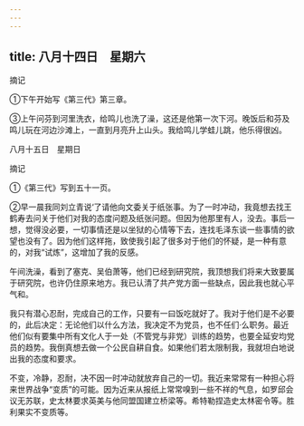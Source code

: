 ```yaml
---
---
---
```

title: 八月十四日　星期六
---




摘记

①下午开始写《第三代》第三章。

③上午问芬到河里洗衣，给鸣儿也洗了澡，这还是他第一次下河。晚饭后和芬及鸣儿玩在河边沙滩上，一直到月亮升上山头。我给鸣儿学蛙儿跳，他乐得很凶。





八月十五日　星期日


摘记

①《第三代》写到五十一页。

②早一晨我同刘立青说‘了请他向文委关于纸张事。为了一时冲动，我竟想去找王鹤寿去问关于他们对我的态度问题及纸张问题。但因为他那里有人，没去。事后一想，觉得没必要，一切事情还是以坐狱的心情等下去，连找毛泽东谈一些事情的欲望也没有了。因为他们这样拖，致使我引起了很多对于他们的怀疑，是一种有意的，对我“试炼”，这增加了我的反感。

午间洗澡，看到了塞克、吴伯萧等，他们已经到研究院，我顶想我们将来大致要属于研究院，也许仍住原来地方。我已认清了共产党方面一些缺点，因此我也就心平气和。

我只有潜心忍耐，完成自己的工作，只要有一曰饭吃就好了。我对于他们是不必要的，此后决定：无论他们以什么方法，我决定不为党员，也不任们·么职务。最近他们似有要集中所有文化人于一处（不管党与非党）训练的趋势，也要全延安均党员的趋势。我倒真想去做一个公民自耕自食。如果他们若太限制我，我就坦白地说出我的态度和要求。

不变，冷静，忍耐，决不因一时冲动就放弃自己的一切。我近来常常有一种担心将来世界战争“变质”的可能。因为近来从报纸上常常嗅到一些不祥的气息，如罗邱会议无苏联，史太林要求英美与他同盟国建立桥梁等。希特勒捏造史太林密令等。胜利果实不变质等。